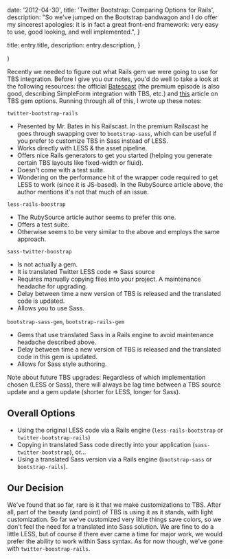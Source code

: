 
  date: '2012-04-30',
  title: 'Twitter Bootstrap: Comparing Options for Rails',
  description:
    "So we've jumped on the Bootstrap bandwagon and I do offer my sincerest apologies: it is in fact a great front-end framework: very easy to use, good looking, and well implemented.",
}

  title: entry.title,
  description: entry.description,
}

  <EntryLayout>
    <Entry
      entry={entry}
      {...props}
    />
  </EntryLayout>
)

Recently we needed to figure out what Rails gem we were going to use for TBS integration. Before I give you our notes, you'd do well to take a look at the following resources: the official [Batescast](http://railscasts.com/episodes/328-twitter-bootstrap-basics) (the premium episode is also good, describing SimpleForm integration with TBS, etc.) and [this](http://rubysource.com/twitter-bootstrap-less-and-sass-understanding-your-options-for-rails-3-1/) article on TBS gem options. Running through all of this, I wrote up these notes:

`twitter-bootstrap-rails`

- Presented by Mr. Bates in his Railscast. In the premium Railscast he goes through swapping over to `bootstrap-sass`, which can be useful if you prefer to customize TBS in Sass instead of LESS.
- Works directly with LESS & the asset pipeline.
- Offers nice Rails generators to get you started (helping you generate certain TBS layouts like fixed-width or fluid).
- Doesn't come with a test suite.
- Wondering on the performance hit of the wrapper code required to get LESS to work (since it is JS-based). In the RubySource article above, the author mentions it's not that much of an issue.

`less-rails-boostrap`

- The RubySource article author seems to prefer this one.
- Offers a test suite.
- Otherwise seems to be very similar to the above and employs the same approach.

`sass-twitter-boostrap`

- Is not actually a gem.
- It is translated Twitter LESS code => Sass source
- Requires manually copying files into your project. A maintenance headache for upgrading.
- Delay between time a new version of TBS is released and the translated code is updated.
- Allows you to use Sass.

`bootstrap-sass-gem`, `bootstrap-rails-gem`

- Gems that use translated Sass in a Rails engine to avoid maintenance headache described above.
- Delay between time a new version of TBS is released and the translated code in this gem is updated.
- Allows for Sass style authoring.

Note about future TBS upgrades: Regardless of which implementation chosen (LESS or Sass), there will always be lag time between a TBS source update and a gem update (shorter for LESS, longer for Sass).

## Overall Options

- Using the original LESS code via a Rails engine (`less-rails-bootstrap` or `twitter-bootstrap-rails`)
- Copying in translated Sass code directly into your application (`sass-twitter-bootstrap`), or...
- Using a translated Sass version via a Rails engine (`bootstrap-sass` or `bootstrap-rails`).

## Our Decision

We've found that so far, rare is it that we make customizations to TBS. After all, part of the beauty (and point) of TBS is using it as it stands, with light customization. So far we've customized very little things save colors, so we don't feel the need for a translated into Sass solution. We are fine to do a little LESS, but of course if there ever came a time for major work, we would prefer the ability to work within Sass syntax. As for now though, we've gone with `twitter-boostrap-rails`.
